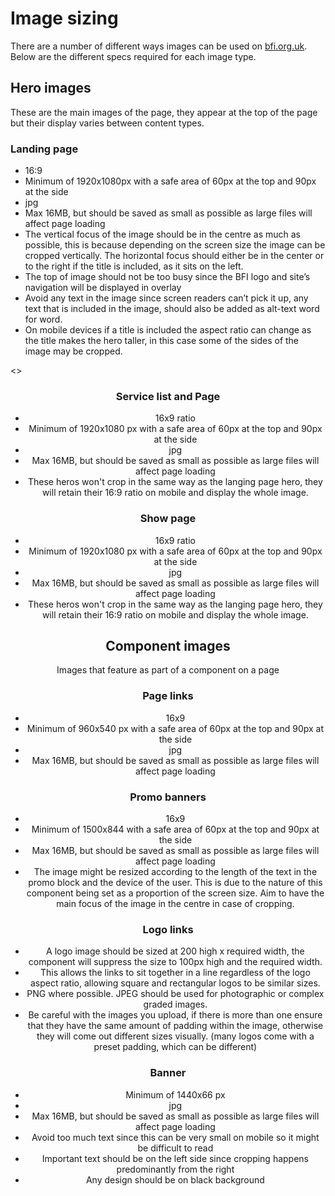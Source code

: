 
<Meta title="1 Docs/Guidance/2 Image sizing" /> 

# Image sizing

There are a number of different ways images can be used on [bfi.org.uk](www.bfi.org.uk). Below are the different specs required for each image type. 

## Hero images
These are the main images of the page, they appear at the top of the page but their display varies between content types.

### Landing page  
* 16:9 
* Minimum of 1920x1080px with a safe area of 60px at the top and 90px at the side
* jpg 
* Max 16MB, but should be saved as small as possible as large files will affect page loading
* The vertical focus of the image should be in the centre as much as possible, this is because depending on the screen size the image can be cropped vertically. The horizontal focus should either be in the center or to the right if the title is included, as it sits on the left.
* The top of image should not be too busy since the BFI logo and site’s navigation will be displayed in overlay
* Avoid any text in the image since screen readers can’t pick it up, any text that is included in the image, should also be added as alt-text word for word. 
* On mobile devices if a title is included the aspect ratio can change as the title makes the hero taller, in this case some of the sides of the image may be cropped.

<Preview>
    <Story name="With Header">
        <>
            <Header navItems={navItems} quickLinks={quickLinksData} overlay={true} />
            <Hero 
                withHeader
                image1920x1080="https://staging.core-cms.bfi.digital/sites/default/files/styles/responsive/public/1920/1080/1/2020-03/Hero.jpg"
                image192x108="https://staging.core-cms.bfi.digital/sites/default/files/styles/responsive/public/192/108/1/2020-03/Hero.jpg"
                headline="Watch a new film, rediscover your old favourites, and get inspired." 
                copyright="Tim Apple"
                imageCaption="This is a caption"
            />
        </>
    </Story>
</Preview>

### Service list and Page 
* 16x9 ratio 
* Minimum of 1920x1080 px with a safe area of 60px at the top and 90px at the side
* jpg 
* Max 16MB, but should be saved as small as possible as large files will affect page loading
* These heros won't crop in the same way as the langing page hero, they will retain their 16:9 ratio on mobile and display the whole image. 

### Show page
* 16x9 ratio 
* Minimum of 1920x1080 px with a safe area of 60px at the top and 90px at the side
* jpg 
* Max 16MB, but should be saved as small as possible as large files will affect page loading
* These heros won't crop in the same way as the langing page hero, they will retain their 16:9 ratio on mobile and display the whole image. 

## Component images
Images that feature as part of a component on a page 

### Page links
* 16x9 
* Minimum of 960x540 px with a safe area of 60px at the top and 90px at the side
* jpg 
* Max 16MB, but should be saved as small as possible as large files will affect page loading

### Promo banners
* 16x9 
* Minimum of 1500x844 with a safe area of 60px at the top and 90px at the side
* Max 16MB, but should be saved as small as possible as large files will affect page loading
* The image might be resized according to the length of the text in the promo block and the device of the user. This is due to the nature of this component being set as a proportion of the screen size. Aim to have the main focus of the image in the centre in case of cropping. 

### Logo links
* A logo image should be sized at 200 high x required width, the component will suppress the size to 100px high and the required width. 
* This allows the links to sit together in a line regardless of the logo aspect ratio, allowing square and rectangular logos to be similar sizes.
* PNG where possible. JPEG should be used for photographic or complex graded images. 
* Be careful with the images you upload, if there is more than one ensure that they have the same amount of padding within the image, otherwise they will come out different sizes visually. (many logos come with a preset padding, which can be different)

### Banner 
* Minimum of 1440x66 px 
* jpg
* Max 16MB, but should be saved as small as possible as large files will affect page loading
* Avoid too much text since this can be very small on mobile so it might be difficult to read 
* Important text should be on the left side since cropping happens predominantly from the right
* Any design should be on black background
